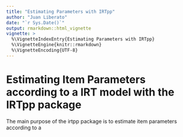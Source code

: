 ```yaml
---
title: "Estimating Parameters with IRTpp"
author: "Juan Liberato"
date: "`r Sys.Date()`"
output: rmarkdown::html_vignette
vignette: >
  %\VignetteIndexEntry{Estimating Parameters with IRTpp}
  %\VignetteEngine{knitr::rmarkdown}
  %\VignetteEncoding{UTF-8}
---
```


Estimating Item Parameters according to a IRT model with the IRTpp package
========================================================

The main purpose of the irtpp package is to estimate item parameters according to a 

##

##
